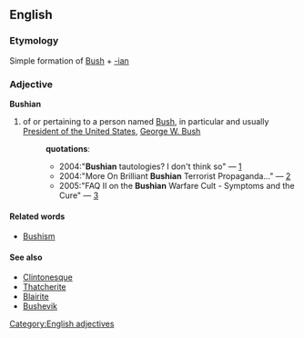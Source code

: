 == English ==
=== Etymology ===
Simple formation of [[Bush]] + [[-ian]]
=== Adjective ===
[[Category:English adjectives]]
'''Bushian'''
# of or pertaining to a person named [[Bush]], in particular and usually [[w:President of the United States|President of the United States]], [[w:George W. Bush|George W. Bush]]
#:'''quotations''':
#:*2004:"'''Bushian''' tautologies? I don't think so" &mdash; [http://itre.cis.upenn.edu/~myl/languagelog/archives/001588.html]
#:*2004:"More On Brilliant '''Bushian''' Terrorist Propaganda…" &mdash; [http://thegameandhowweplayedit.com/index.php?p=235]
#:*2005:"FAQ II on the '''Bushian''' Warfare Cult  - Symptoms and the Cure" &mdash; [http://depthomelandinsecurity.blogspot.com/2005/05/faq-ii-on-bushian-warfare-cult.html]
==== Related words ====
* [[Bushism]]
==== See also ====
* [[Clintonesque]]
* [[Thatcherite]]
* [[Blairite]]
* [[Bushevik]]